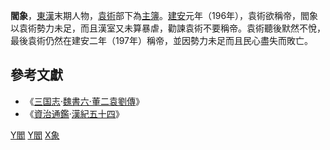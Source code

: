 '''閻象'''，[[東漢|東漢]]末期人物，[[袁術|袁術]]部下為[[主簿|主簿]]。[[建安|建安]]元年（196年），袁術欲稱帝，閻象以袁術勢力未足，而且漢室又未算暴虐，勸諫袁術不要稱帝。袁術聽後默然不悅，最後袁術仍然在建安二年（197年）稱帝，並因勢力未足而且民心盡失而敗亡。

== 參考文獻 ==
* 《[[三国志|三国志]]·[[s:三國志/卷06|魏書六·董二袁劉傳]]》
* 《[[資治通鑑|資治通鑑]]·[[s:資治通鑑/卷062|漢紀五十四]]》


[[Category:東漢政治人物|Y閻]]
[[Category:三國政治人物|Y閻]]
[[Category:閻姓|X象]]